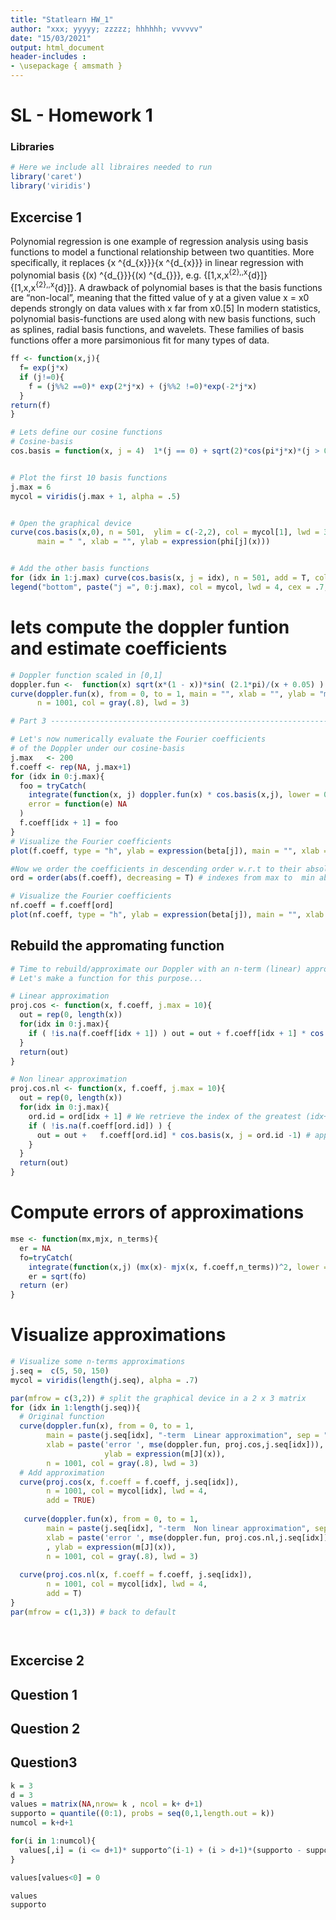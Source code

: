 ```yaml
---
title: "Statlearn HW_1"
author: "xxx; yyyyy; zzzzz; hhhhhh; vvvvvv"
date: "15/03/2021"
output: html_document
header-includes :
- \usepackage { amsmath }
---
```



# SL - Homework 1

### Libraries 

```r
# Here we include all libraires needed to run 
library('caret')
library('viridis')

```


## Excercise 1

Polynomial regression is one example of regression analysis using basis functions to model a functional relationship between two quantities. More specifically, it replaces {\displaystyle x\in \mathbb {R} ^{d_{x}}}{\displaystyle x\in \mathbb {R} ^{d_{x}}} in linear regression with polynomial basis {\displaystyle \varphi (x)\in \mathbb {R} ^{d_{\varphi }}}{\displaystyle \varphi (x)\in \mathbb {R} ^{d_{\varphi }}}, e.g. {\displaystyle [1,x]{\mathbin {\stackrel {\varphi }{\rightarrow }}}[1,x,x^{2},\ldots ,x^{d}]}{\displaystyle [1,x]{\mathbin {\stackrel {\varphi }{\rightarrow }}}[1,x,x^{2},\ldots ,x^{d}]}. A drawback of polynomial bases is that the basis functions are "non-local", meaning that the fitted value of y at a given value x = x0 depends strongly on data values with x far from x0.[5] In modern statistics, polynomial basis-functions are used along with new basis functions, such as splines, radial basis functions, and wavelets. These families of basis functions offer a more parsimonious fit for many types of data.



```r
ff <- function(x,j){
  f= exp(j*x)
  if (j!=0){
    f = (j%%2 ==0)* exp(2*j*x) + (j%%2 !=0)*exp(-2*j*x)
  }
return(f)
}
```


```r
# Lets define our cosine functions 
# Cosine-basis
cos.basis = function(x, j = 4)  1*(j == 0) + sqrt(2)*cos(pi*j*x)*(j > 0)


# Plot the first 10 basis functions
j.max = 6
mycol = viridis(j.max + 1, alpha = .5)


# Open the graphical device
curve(cos.basis(x,0), n = 501,  ylim = c(-2,2), col = mycol[1], lwd = 3,
      main = " ", xlab = "", ylab = expression(phi[j](x)))


# Add the other basis functions
for (idx in 1:j.max) curve(cos.basis(x, j = idx), n = 501, add = T, col = mycol[idx + 1], lwd = 3)
legend("bottom", paste("j =", 0:j.max), col = mycol, lwd = 4, cex = .7, bty = "n", horiz = T)


```
# lets compute the doppler funtion and estimate coefficients 

```r

# Doppler function scaled in [0,1]
doppler.fun <-  function(x) sqrt(x*(1 - x))*sin( (2.1*pi)/(x + 0.05) )
curve(doppler.fun(x), from = 0, to = 1, main = "", xlab = "", ylab = "m(x)",
      n = 1001, col = gray(.8), lwd = 3)

# Part 3 ------------------------------------------------------------------

# Let's now numerically evaluate the Fourier coefficients 
# of the Doppler under our cosine-basis
j.max   <- 200
f.coeff <- rep(NA, j.max+1)
for (idx in 0:j.max){
  foo = tryCatch(
    integrate(function(x, j) doppler.fun(x) * cos.basis(x,j), lower = 0, upper = 1, j = idx)$value,
    error = function(e) NA
  )
  f.coeff[idx + 1] = foo
}
# Visualize the Fourier coefficients
plot(f.coeff, type = "h", ylab = expression(beta[j]), main = "", xlab = "")


```
```r
#Now we order the coefficients in descending order w.r.t to their absolute value
ord = order(abs(f.coeff), decreasing = T) # indexes from max to  min abslute value

# Visualize the Fourier coefficients
nf.coeff = f.coeff[ord]
plot(nf.coeff, type = "h", ylab = expression(beta[j]), main = "", xlab = "")
```


## Rebuild the appromating function 

```r
# Time to rebuild/approximate our Doppler with an n-term (linear) approximation.
# Let's make a function for this purpose...

# Linear approximation
proj.cos <- function(x, f.coeff, j.max = 10){
  out = rep(0, length(x))
  for(idx in 0:j.max){
    if ( !is.na(f.coeff[idx + 1]) ) out = out + f.coeff[idx + 1] * cos.basis(x, j = idx)
  }
  return(out)
}

# Non linear approximation
proj.cos.nl <- function(x, f.coeff, j.max = 10){
  out = rep(0, length(x))
  for(idx in 0:j.max){
    ord.id = ord[idx + 1] # We retrieve the index of the greatest (idx+1)-th greatest coefficient in absolute value
    if ( !is.na(f.coeff[ord.id]) ) {
      out = out +   f.coeff[ord.id] * cos.basis(x, j = ord.id -1) # apply the basis function retrieving coeff at right index
    }
  }
  return(out)
}

```

# Compute errors of approximations

```r
mse <- function(mx,mjx, n_terms){
  er = NA
  fo=tryCatch(
    integrate(function(x,j) (mx(x)- mjx(x, f.coeff,n_terms))^2, lower = 0, upper = 1)$value, error = function(e) NA )
    er = sqrt(fo)
  return (er)
}


```



# Visualize approximations

```r
# Visualize some n-terms approximations
j.seq =  c(5, 50, 150)
mycol = viridis(length(j.seq), alpha = .7)

par(mfrow = c(3,2)) # split the graphical device in a 2 x 3 matrix
for (idx in 1:length(j.seq)){
  # Original function
  curve(doppler.fun(x), from = 0, to = 1, 
        main = paste(j.seq[idx], "-term  Linear approximation", sep = ""),
        xlab = paste('error ', mse(doppler.fun, proj.cos,j.seq[idx])), 
                     ylab = expression(m[J](x)),
        n = 1001, col = gray(.8), lwd = 3)
  # Add approximation
  curve(proj.cos(x, f.coeff = f.coeff, j.seq[idx]),
        n = 1001, col = mycol[idx], lwd = 4,
        add = TRUE)
  
   curve(doppler.fun(x), from = 0, to = 1, 
        main = paste(j.seq[idx], "-term  Non linear approximation", sep = ""),
        xlab = paste('error ', mse(doppler.fun, proj.cos.nl,j.seq[idx]))
        , ylab = expression(m[J](x)),
        n = 1001, col = gray(.8), lwd = 3)
   
  curve(proj.cos.nl(x, f.coeff = f.coeff, j.seq[idx]),
        n = 1001, col = mycol[idx], lwd = 4,
        add = T)
}
par(mfrow = c(1,3)) # back to default




```





## Excercise 2

## Question 1

## Question 2

## Question3

```r
k = 3
d = 3
values = matrix(NA,nrow= k , ncol = k+ d+1)
supporto = quantile((0:1), probs = seq(0,1,length.out = k))
numcol = k+d+1

for(i in 1:numcol){
  values[,i] = (i <= d+1)* supporto^(i-1) + (i > d+1)*(supporto - supporto[max(1,(i-d-1))])^d
}

values[values<0] = 0

values
supporto
```





